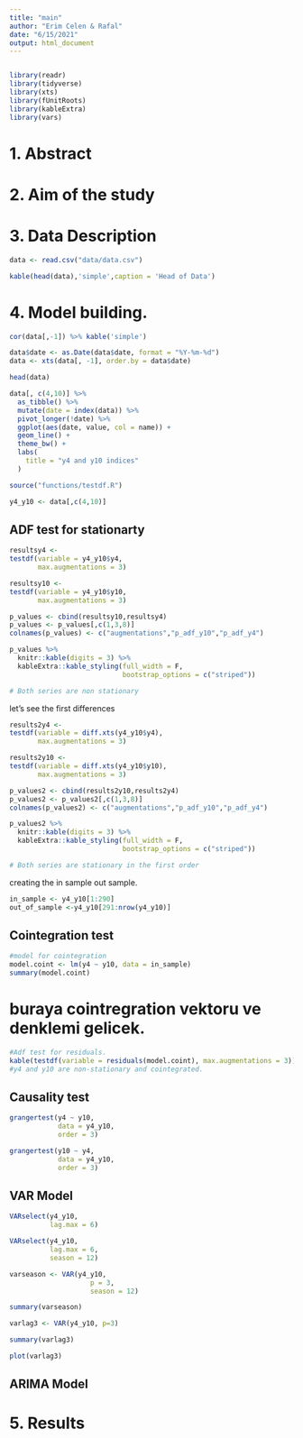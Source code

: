 ```yaml
---
title: "main"
author: "Erim Celen & Rafal"
date: "6/15/2021"
output: html_document
---
```


```r
```

```r
library(readr)
library(tidyverse)
library(xts)
library(fUnitRoots)
library(kableExtra)
library(vars)
```

# 1. Abstract
# 2. Aim of the study
# 3. Data Description

```r
data <- read.csv("data/data.csv")
```

```r
kable(head(data),'simple',caption = 'Head of Data')
```

# 4. Model building.

```r
cor(data[,-1]) %>% kable('simple')
```

```r
data$date <- as.Date(data$date, format = "%Y-%m-%d")
data <- xts(data[, -1], order.by = data$date)
```

```r
head(data)
```

```r
data[, c(4,10)] %>% 
  as_tibble() %>%
  mutate(date = index(data)) %>%
  pivot_longer(!date) %>%
  ggplot(aes(date, value, col = name)) +
  geom_line() +
  theme_bw() +
  labs(
    title = "y4 and y10 indices"
  )
```

```r
source("functions/testdf.R")
```


```r
y4_y10 <- data[,c(4,10)]
```

## ADF test for stationarty

```r
resultsy4 <-
testdf(variable = y4_y10$y4,  
       max.augmentations = 3)           

resultsy10 <-
testdf(variable = y4_y10$y10,  
       max.augmentations = 3)           

p_values <- cbind(resultsy10,resultsy4)
p_values <- p_values[,c(1,3,8)]
colnames(p_values) <- c("augmentations","p_adf_y10","p_adf_y4")

p_values %>%
  knitr::kable(digits = 3) %>%
  kableExtra::kable_styling(full_width = F,
                            bootstrap_options = c("striped"))

# Both series are non stationary
```

let's see the first differences
```r
results2y4 <-
testdf(variable = diff.xts(y4_y10$y4),  
       max.augmentations = 3)           

results2y10 <-
testdf(variable = diff.xts(y4_y10$y10),  
       max.augmentations = 3)           

p_values2 <- cbind(results2y10,results2y4)
p_values2 <- p_values2[,c(1,3,8)]
colnames(p_values2) <- c("augmentations","p_adf_y10","p_adf_y4")

p_values2 %>%
  knitr::kable(digits = 3) %>%
  kableExtra::kable_styling(full_width = F,
                            bootstrap_options = c("striped"))

# Both series are stationary in the first order
```

creating the in sample out sample.

```r
in_sample <- y4_y10[1:290] 
out_of_sample <-y4_y10[291:nrow(y4_y10)]
```

## Cointegration test
```r
#model for cointegration
model.coint <- lm(y4 ~ y10, data = in_sample) 
summary(model.coint)
```
# buraya cointregration vektoru ve denklemi gelicek.


```r
#Adf test for residuals.
kable(testdf(variable = residuals(model.coint), max.augmentations = 3))
#y4 and y10 are non-stationary and cointegrated. 
```


## Causality test

```r
grangertest(y4 ~ y10,
            data = y4_y10,
            order = 3)
```


```r
grangertest(y10 ~ y4,
            data = y4_y10,
            order = 3)
```

 

## VAR Model

```r
VARselect(y4_y10, 
          lag.max = 6)    
```

```r
VARselect(y4_y10, 
          lag.max = 6,
          season = 12)    
```

```r
varseason <- VAR(y4_y10,
                    p = 3, 
                    season = 12)

summary(varseason)
```

```r
varlag3 <- VAR(y4_y10, p=3)

summary(varlag3)
```

```r
plot(varlag3)
```


## ARIMA Model






# 5. Results







